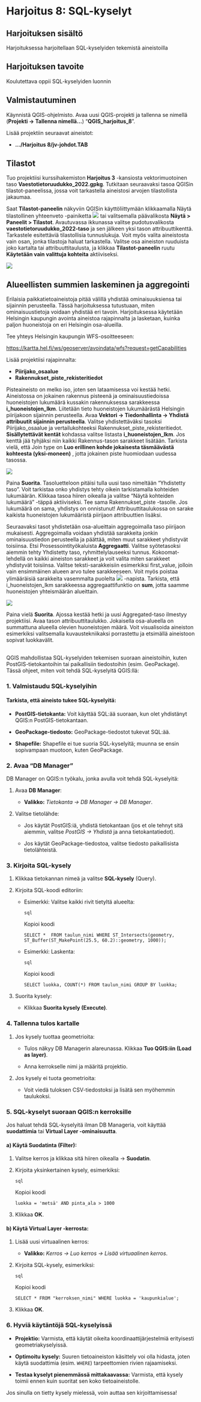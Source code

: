 # Harjoitus 8: SQL-kyselyt

## Harjoituksen sisältö

Harjoituksessa harjoitellaan SQL-kyselyiden tekemistä aineistoilla

## Harjoituksen tavoite

Koulutettava oppii SQL-kyselyiden luonnin

## Valmistautuminen

Käynnistä QGIS-ohjelmisto. Avaa uusi QGIS-projekti ja tallenna se nimellä (**Projekti → Tallenna nimellä...**) "**QGIS_harjoitus_8**".

Lisää projektiin seuraavat aineistot:

-   **.../Harjoitus 8/jv-johdot.TAB**

## Tilastot

Tuo projektiisi kurssihakemiston **Harjoitus 3** -kansiosta vektorimuotoinen taso **Vaestotietoruudukko_2022.gpkg**. Tutkitaan seuraavaksi tasoa QGISin tilastot-paneelissa, jossa voit tarkastella aineistosi arvojen tilastollista jakaumaa.

Saat **Tilastot-paneelin** näkyviin QGISin käyttöliittymään klikkaamalla Näytä tilastollinen yhteenveto -painiketta ![](img/harjoitus_8/image4.png) tai valitsemalla päävalikosta **Näytä \> Paneelit \> Tilastot**. Avautuvassa ikkunassa valitse pudotusvalikosta **vaestotietoruudukko_2022-taso** ja sen jälkeen yksi tason attribuuttikenttä. Tarkastele esitettäviä tilastollisia tunnuslukuja. Voit myös valita aineistosta vain osan, jonka tilastoja haluat tarkastella. Valitse osa aineiston ruuduista joko kartalta tai attribuuttitaulusta, ja klikkaa **Tilastot-paneelin** ruutu **Käytetään vain valittuja kohteita** aktiiviseksi.

![](img/harjoitus_8/image5.png)

## Alueellisten summien laskeminen ja aggregointi

Erilaisia paikkatietoaineistoja pitää välillä yhdistää ominaisuuksiensa tai sijainnin perusteella. Tässä harjoituksessa tutustuaan, miten ominaisuustietoja voidaan yhdistää eri tavoin. Harjoituksessa käytetään Helsingin kaupungin avointa aineistoa rajapinnalta ja lasketaan, kuinka paljon huoneistoja on eri Helsingin osa-alueilla.

Tee yhteys Helsingin kaupungin WFS-osoitteeseen:

<https://kartta.hel.fi/ws/geoserver/avoindata/wfs?request=getCapabilities>

Lisää projektiisi rajapinnalta:

-   **Piirijako_osaalue**
-   **Rakennukset_piste_rekisteritiedot**

Pisteaineisto on melko iso, joten sen lataamisessa voi kestää hetki. Aineistossa on jokainen rakennus pisteenä ja ominaisuustiedoissa huoneistojen lukumäärä kussakin rakennuksessa sarakkeessa **i_huoneistojen_lkm**. Liitetään tieto huoneistojen lukumäärästä Helsingin piirijakoon sijainnin perusteella. Avaa **Vektori -\> Tiedonhallinta -\> Yhdistä attribuutit sijainnin perusteella**. Valitse yhdistettäväksi tasoksi Piirijako_osaalue ja vertailukohteeksi Rakennukset_piste_rekisteritiedot. **Sisällytettävät kentät** kohdassa valitse listasta **i_huoneistojen_lkm**. Jos kenttä jää tyhjäksi niin kaikki Rakennus-tason sarakkeet lisätään. Tarkista vielä, että Join type on **Luo erillinen kohde jokaisesta täsmäävästä kohteesta (yksi-moneen)** , jotta jokainen piste huomiodaan uudessa tasossa.

![](img/harjoitus_8/image31.png)

Paina **Suorita**. Tasoluetteloon pitäisi tulla uusi taso nimeltään "Yhdistetty taso". Voit tarkistaa onko yhdistys tehty oikein tarkistamalla kohteiden lukumäärän. Klikkaa tasoa hiiren oikealla ja valitse "Näytä kohteiden lukumäärä" -täppä aktiiviseksi. Tee sama Rakennukset_piste -tasolle. Jos lukumäärä on sama, yhdistys on onnistunut! Attribuuttitaulukossa on sarake kaikista huoneistojen lukumääristä piirijaon attribuuttien lisäksi.

Seuraavaksi tasot yhdistetään osa-alueittain aggregoimalla taso piirijaon mukaisesti. Aggregoimalla voidaan yhdistää sarakkeita jonkin ominaisuustiedon perusteella ja päättää, miten muut sarakkeet yhdistyvät toisiinsa. Etsi Prosessointityökaluista **Aggregaatti**. Valitse syötetasoksi aiemmin tehty Yhdistetty taso, ryhmittelylauseeksi tunnus. Kokoomat-lehdellä on kaikki aineiston sarakkeet ja voit valita miten sarakkeet yhdistyvät toisiinsa. Valitse teksti-sarakkeisiin esimerkiksi first_value, jolloin vain ensimmäinen alueen arvo tulee sarakkeeseen. Voit myös poistaa ylimääräisiä sarakkeita vasemmalta puolelta ![](img/harjoitus_3/image33.png) -napista. Tarkista, että i_huoneistojen_lkm sarakkeessa aggregaattifunktio on **sum**, jotta saamme huoneistojen yhteismäärän alueittain.

![](img/harjoitus_8/image32.png)

Paina vielä **Suorita**. Ajossa kestää hetki ja uusi Aggregated-taso ilmestyy projektiisi. Avaa tason attribuuttitaulukko. Jokaisella osa-alueella on summattuna alueella olevien huoneistojen määrä. Voit visualisoida aineiston esimerkiksi valitsemalla kuvaustekniikaksi porrastettu ja etsimällä aineistoon sopivat luokkavälit.

## 

QGIS mahdollistaa SQL-kyselyiden tekemisen suoraan aineistoihin, kuten PostGIS-tietokantoihin tai paikallisiin tiedostoihin (esim. GeoPackage). Tässä ohjeet, miten voit tehdä SQL-kyselyitä QGIS:llä:

### 1. **Valmistaudu SQL-kyselyihin**

#### Tarkista, että aineisto tukee SQL-kyselyitä:

-   **PostGIS-tietokanta:** Voit käyttää SQL:ää suoraan, kun olet yhdistänyt QGIS:n PostGIS-tietokantaan.

-   **GeoPackage-tiedosto:** GeoPackage-tiedostot tukevat SQL:ää.

-   **Shapefile:** Shapefile ei tue suoria SQL-kyselyitä; muunna se ensin sopivampaan muotoon, kuten GeoPackage.

### 2. **Avaa "DB Manager"**

DB Manager on QGIS:n työkalu, jonka avulla voit tehdä SQL-kyselyitä:

1.  Avaa **DB Manager**:

    -   **Valikko:** *Tietokanta -\> DB Manager -\> DB Manager*.

2.  Valitse tietolähde:

    -   Jos käytät PostGIS:iä, yhdistä tietokantaan (jos et ole tehnyt sitä aiemmin, valitse *PostGIS -\> Yhdistä* ja anna tietokantatiedot).

    -   Jos käytät GeoPackage-tiedostoa, valitse tiedosto paikallisista tietolähteistä.

### 3. **Kirjoita SQL-kysely**

1.  Klikkaa tietokannan nimeä ja valitse **SQL-kysely** (Query).

2.  Kirjoita SQL-koodi editoriin:

    -   Esimerkki: Valitse kaikki rivit tietyltä alueelta:

        ```         
        sql
        ```

        Kopioi koodi

        `SELECT *  FROM taulun_nimi WHERE ST_Intersects(geometry, ST_Buffer(ST_MakePoint(25.5, 60.2)::geometry, 1000));`

    -   Esimerkki: Laskenta:

        ```         
        sql
        ```

        Kopioi koodi

        `SELECT luokka, COUNT(*) FROM taulun_nimi GROUP BY luokka;`

3.  Suorita kysely:

    -   Klikkaa **Suorita kysely (Execute)**.

### 4. **Tallenna tulos kartalle**

1.  Jos kysely tuottaa geometrioita:

    -   Tulos näkyy DB Managerin alareunassa. Klikkaa **Tuo QGIS:iin (Load as layer)**.

    -   Anna kerrokselle nimi ja määritä projektio.

2.  Jos kysely ei tuota geometrioita:

    -   Voit viedä tuloksen CSV-tiedostoksi ja lisätä sen myöhemmin taulukoksi.

### 5. **SQL-kyselyt suoraan QGIS:n kerroksille**

Jos haluat tehdä SQL-kyselyitä ilman DB Manageria, voit käyttää **suodattimia** tai **Virtual Layer -ominaisuutta**.

#### **a) Käytä Suodatinta (Filter):**

1.  Valitse kerros ja klikkaa sitä hiiren oikealla → **Suodatin**.

2.  Kirjoita yksinkertainen kysely, esimerkiksi:

    ```         
    sql
    ```

    Kopioi koodi

    `luokka = 'metsä' AND pinta_ala > 1000`

3.  Klikkaa **OK**.

#### **b) Käytä Virtual Layer -kerrosta:**

1.  Lisää uusi virtuaalinen kerros:

    -   **Valikko:** *Kerros -\> Luo kerros -\> Lisää virtuaalinen kerros*.

2.  Kirjoita SQL-kysely, esimerkiksi:

    ```         
    sql
    ```

    Kopioi koodi

    `SELECT * FROM "kerroksen_nimi" WHERE luokka = 'kaupunkialue';`

3.  Klikkaa **OK**.

### 6. **Hyviä käytäntöjä SQL-kyselyissä**

-   **Projektio:** Varmista, että käytät oikeita koordinaattijärjestelmiä erityisesti geometriakyselyissä.

-   **Optimoitu kysely:** Suuren tietoaineiston käsittely voi olla hidasta, joten käytä suodattimia (esim. `WHERE`) tarpeettomien rivien rajaamiseksi.

-   **Testaa kyselyt pienemmässä mittakaavassa:** Varmista, että kysely toimii ennen kuin suoritat sen koko tietoaineistolle.

Jos sinulla on tietty kysely mielessä, voin auttaa sen kirjoittamisessa!

